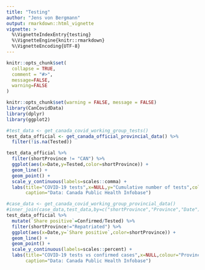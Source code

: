 ```yaml
---
title: "Testing"
author: "Jens von Bergmann"
output: rmarkdown::html_vignette
vignette: >
  %\VignetteIndexEntry{testing}
  %\VignetteEngine{knitr::rmarkdown}
  %\VignetteEncoding{UTF-8}
---
```


```r
knitr::opts_chunk$set(
  collapse = TRUE,
  comment = "#>",
  message=FALSE, 
  warning=FALSE
)
```

```r
knitr::opts_chunk$set(warning = FALSE, message = FALSE)
library(CanCovidData)
library(dplyr)
library(ggplot2)
```



```r
#test_data <- get_canada_covid_working_group_tests()
test_data_official <- get_canada_official_provincial_data() %>%
  filter(!is.na(Tested))

test_data_official %>%
  filter(shortProvince != "CAN") %>%
  ggplot(aes(x=Date,y=Tested,color=shortProvince)) +
  geom_line() +
  geom_point() +
  scale_y_continuous(labels=scales::comma) +
  labs(title="COVID-19 tests",x=NULL,y="Cumulative number of tests",color="Province",
       caption="Data: Canada Public Health Infobase")
```

```r
#case_data <- get_canada_covid_working_group_provincial_data()
#inner_join(case_data,test_data,by=c("shortProvince","Province","Date")) %>%
test_data_official %>%
  mutate(`Share positive`=Confirmed/Tested) %>%
  filter(shortProvince!="Repatriated") %>%
  ggplot(aes(x=Date,y=`Share positive`,color=shortProvince)) +
  geom_line() +
  geom_point() +
  scale_y_continuous(labels=scales::percent) +
  labs(title="COVID-19 tests vs confirmed cases",x=NULL,colour="Province",
       caption="Data: Canada Public Health Infobase")
```


